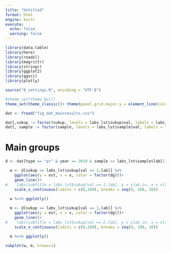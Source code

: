 ```yaml
---
title: "Untitled"
format: html
engine: knitr
execute:
  echo: false
  warning: false
---
```


```r
library(data.table)
library(here)
library(readxl)
library(magrittr)
library(stringr)
library(ggplot2)
library(ggsci)
library(plotly)

source("0_settings.R", encoding = "UTF-8")

#theme_set(theme_bw())
theme_set(theme_classic()+ theme(panel.grid.major.y = element_line(colour = "gray90")))

dat <- fread("fig_dat_mainresults.csv")

dat[,sukup := factor(sukup, levels = labs_lst$sukup$val, labels = labs_lst$sukup$lab)]
dat[, sample := factor(sample, levels = labs_lst$sample$val, labels = labs_lst$sample$lab)] 

```


# Main groups

```r
d <- dat[type == "pr" & year == 2019 & sample == labs_lst$sample$lab[1] & dg %in% paste0("f", seq(1,9))]

  w <- d[sukup == labs_lst$sukup[val == 2,lab]] %>%
    ggplot(aes(y = est, x = x, color = factor(dg)))+
    geom_line()+
#    labs(subtitle = labs_lst$sukup[val == 2,lab], y = ylab_in, x = xlab_in, color = "")+
    scale_x_continuous(limits = c(0,100), breaks = seq(0, 100, 10))
  
  w %<>% ggplotly()

  m <- d[sukup == labs_lst$sukup[val == 1,lab]] %>%
    ggplot(aes(y = est, x = x, color = factor(dg)))+
    geom_line()+
#    labs(subtitle = labs_lst$sukup[val == 2,lab], y = ylab_in, x = xlab_in, color = "")+
    scale_x_continuous(limits = c(0,100), breaks = seq(0, 100, 10)) 
  
  m %<>% ggplotly()

```

```r
subplot(w, m, nrows=1)
```

